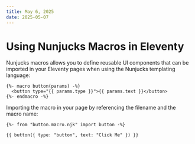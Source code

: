```yaml
---
title: May 6, 2025
date: 2025-05-07
---
```


# Using Nunjucks Macros in Eleventy

Nunjucks macros allows you to define reusable UI components that can be imported in your Eleventy pages when using the Nunjucks templating language:

```
{%- macro button(params) -%}
  <button type="{{ params.type }}">{{ params.text }}</button>
{%- endmacro -%}
```

Importing the macro in your page by referencing the filename and the macro name:

```
{%- from "button.macro.njk" import button -%}

{{ button({ type: "button", text: "Click Me" }) }}
```
